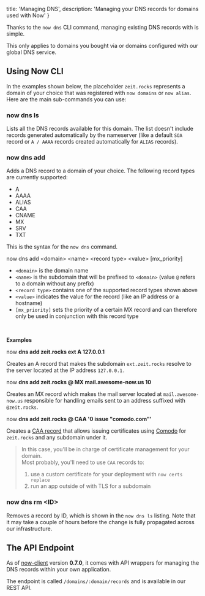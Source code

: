 
  title: 'Managing DNS',
  description: 'Managing your DNS records for domains used with Now'
}

Thanks to the `now dns` CLI command, managing existing DNS records with <Now color="#000" /> is simple.

<Note>This only applies to domains you bought via <Now color="#000" /> or domains configured with our <GenericLink href="/dns">global DNS service</GenericLink>.</Note>

## Using Now CLI

In the examples shown below, the placeholder `zeit.rocks` represents a domain of your choice that was registered with `now domains` or `now alias`. Here are the main sub-commands you can use:

### now dns ls

Lists all the DNS records available for this domain. The list doesn't include records generated automatically by the nameserver (like a default `SOA` record or `A / AAAA` records created automatically for `ALIAS` records).

### now dns add

Adds a DNS record to a domain of your choice. The following record types are currently supported:

* A
* AAAA
* ALIAS
* CAA
* CNAME
* MX
* SRV
* TXT

This is the syntax for the `now dns` command.

<TerminalInput>
  now dns add &lt;domain&gt; &lt;name&gt; &lt;record type&gt; &lt;value&gt; [mx_priority]
</TerminalInput>

* `<domain>` is the domain name
* `<name>` is the subdomain that will be prefixed to `<domain>` (value `@` refers to a domain without any prefix)
* `<record type>` contains one of the supported record types shown above
* `<value>` indicates the value for the record (like an IP address or a hostname)
* `[mx_priority]` sets the priority of a certain MX record and can therefore only be used in conjunction with this record type
<br/>

**Examples**

<TerminalInput>
  now <b>dns add zeit.rocks ext A 127.0.0.1</b>
</TerminalInput>

Creates an A record that makes the subdomain `ext.zeit.rocks` resolve to the server located at the IP address `127.0.0.1.`

<TerminalInput>
  now <b>dns add zeit.rocks @ MX mail.awesome-now.us 10</b>
</TerminalInput>

Creates an MX record which makes the mail server located at `mail.awesome-now.us` responsible for handling emails sent to an address suffixed with `@zeit.rocks`.

<TerminalInput>
  now <b>dns add zeit.rocks @ CAA '0 issue "comodo.com"'</b>
</TerminalInput>

Creates a [CAA record](https://letsencrypt.org/docs/caa/) that allows issuing certificates using [Comodo](https://ssl.comodo.com/) for `zeit.rocks` and any subdomain under it.

> In this case, you'll be in charge of certificate management for your domain.<br/>
> Most probably, you'll need to use `CAA` records to:
> 1. use a custom certificate for your <Now color="#000" /> deployment with <GenericLink href="/docs/features/certs#now-certs-replace">`now certs replace`</GenericLink>
> 2. run an app outside of <Now color="#000" /> with TLS for a subdomain

### now dns rm &lt;ID&gt;

Removes a record by ID, which is shown in the `now dns ls` listing. Note that it may take a couple of hours before the change is fully propagated across our infrastructure.

## The API Endpoint

As of [now-client](https://github.com/zeit/now-client) version **0.7.0**, it comes with API wrappers for managing the DNS records within your own application.

The endpoint is called `/domains/:domain/records` and is available in our <GenericLink href="/docs/api#get-domain-records">REST API</GenericLink>.

